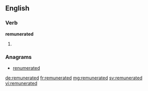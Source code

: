 ==English==

===Verb===
'''remunerated'''

# {{en-past of|remunerate}}

===Anagrams===
* [[renumerated#English|renumerated]]

[[de:remunerated]]
[[fr:remunerated]]
[[mg:remunerated]]
[[sv:remunerated]]
[[vi:remunerated]]